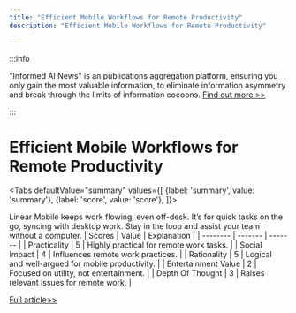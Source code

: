 ```yaml
---
title: "Efficient Mobile Workflows for Remote Productivity"
description: "Efficient Mobile Workflows for Remote Productivity"

---
```



:::info

"Informed AI News" is an publications aggregation platform, ensuring you only gain the most valuable information, to eliminate information asymmetry and break through the limits of information cocoons.  [Find out more >>](/)

:::

# Efficient Mobile Workflows for Remote Productivity


<Tabs
	defaultValue="summary"
	values={[
	{label: 'summary', value: 'summary'},
	{label: 'score', value: 'score'},
]}>
<TabItem value="summary">


Linear Mobile keeps work flowing, even off-desk. It’s for quick tasks on the go, syncing with desktop work. Stay in the loop and assist your team without a computer.
</TabItem>
<TabItem value="score">
	| Scores     | Value   | Explanation |
	| -------- | ------- | ------- |
	| Practicality  | 5    | Highly practical for remote work tasks.    |
	| Social Impact | 4     | Influences remote work practices.    |
	| Rationality    | 5    | Logical and well-argued for mobile productivity.    |
	| Entertainment Value    | 2    | Focused on utility, not entertainment.    |
	| Depth Of Thought    | 3    | Raises relevant issues for remote work.    |
</TabItem>
</Tabs>

[Full article>>](https://www.producthunt.com/posts/linear-mobile-2)
